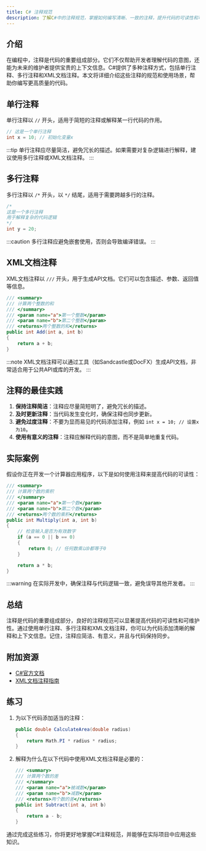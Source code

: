 ```yaml
---
title: C# 注释规范
description: 了解C#中的注释规范，掌握如何编写清晰、一致的注释，提升代码的可读性和可维护性。
---
```


## 介绍

在编程中，注释是代码的重要组成部分。它们不仅帮助开发者理解代码的意图，还能为未来的维护者提供宝贵的上下文信息。C#提供了多种注释方式，包括单行注释、多行注释和XML文档注释。本文将详细介绍这些注释的规范和使用场景，帮助你编写更高质量的代码。

## 单行注释

单行注释以 `//` 开头，适用于简短的注释或解释某一行代码的作用。

```csharp
// 这是一个单行注释
int x = 10; // 初始化变量x
```

:::tip
单行注释应尽量简洁，避免冗长的描述。如果需要对复杂逻辑进行解释，建议使用多行注释或XML文档注释。
:::

## 多行注释

多行注释以 `/*` 开头，以 `*/` 结尾，适用于需要跨越多行的注释。

```csharp
/*
这是一个多行注释
用于解释复杂的代码逻辑
*/
int y = 20;
```

:::caution
多行注释应避免嵌套使用，否则会导致编译错误。
:::

## XML文档注释

XML文档注释以 `///` 开头，用于生成API文档。它们可以包含描述、参数、返回值等信息。

```csharp
/// <summary>
/// 计算两个整数的和
/// </summary>
/// <param name="a">第一个整数</param>
/// <param name="b">第二个整数</param>
/// <returns>两个整数的和</returns>
public int Add(int a, int b)
{
    return a + b;
}
```

:::note
XML文档注释可以通过工具（如Sandcastle或DocFX）生成API文档，非常适合用于公共API或库的开发。
:::

## 注释的最佳实践

1. **保持注释简洁**：注释应尽量简短明了，避免冗长的描述。
2. **及时更新注释**：当代码发生变化时，确保注释也同步更新。
3. **避免过度注释**：不要为显而易见的代码添加注释，例如 `int x = 10; // 设置x为10`。
4. **使用有意义的注释**：注释应解释代码的意图，而不是简单地重复代码。

## 实际案例

假设你正在开发一个计算器应用程序，以下是如何使用注释来提高代码的可读性：

```csharp
/// <summary>
/// 计算两个数的乘积
/// </summary>
/// <param name="a">第一个数</param>
/// <param name="b">第二个数</param>
/// <returns>两个数的乘积</returns>
public int Multiply(int a, int b)
{
    // 检查输入是否为有效数字
    if (a == 0 || b == 0)
    {
        return 0; // 任何数乘以0都等于0
    }

    return a * b;
}
```

:::warning
在实际开发中，确保注释与代码逻辑一致，避免误导其他开发者。
:::

## 总结

注释是代码的重要组成部分，良好的注释规范可以显著提高代码的可读性和可维护性。通过使用单行注释、多行注释和XML文档注释，你可以为代码添加清晰的解释和上下文信息。记住，注释应简洁、有意义，并且与代码保持同步。

## 附加资源

- [C#官方文档](https://docs.microsoft.com/en-us/dotnet/csharp/)
- [XML文档注释指南](https://docs.microsoft.com/en-us/dotnet/csharp/programming-guide/xmldoc/)

## 练习

1. 为以下代码添加适当的注释：
   ```csharp
   public double CalculateArea(double radius)
   {
       return Math.PI * radius * radius;
   }
   ```

2. 解释为什么在以下代码中使用XML文档注释是必要的：
   ```csharp
   /// <summary>
   /// 计算两个数的差
   /// </summary>
   /// <param name="a">被减数</param>
   /// <param name="b">减数</param>
   /// <returns>两个数的差</returns>
   public int Subtract(int a, int b)
   {
       return a - b;
   }
   ```

通过完成这些练习，你将更好地掌握C#注释规范，并能够在实际项目中应用这些知识。